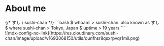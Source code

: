
# About me

<div className="grid grid-cols-4">
<div className="col-span-4 md:col-span-3 md:px-4">
{/* <span className="text-xl">
すし / sushi-chan
</span> */}
```bash
$ whoami
> sushi-chan: also known as すし
$ where sushi-chan
> Tokyo, Japan
$ uptime
> 19 years
```
</div>

<div className="hidden md:block">
![mdx-config-no-link](https://res.cloudinary.com/sushi-chan/image/upload/v1693068150/utils/qunfhsr8qsxrpvqr1mil.png)
</div>
</div>

